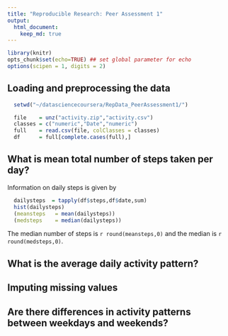 ```yaml
---
title: "Reproducible Research: Peer Assessment 1"
output: 
  html_document:
    keep_md: true
---
```

```r
library(knitr)
opts_chunk$set(echo=TRUE) ## set global parameter for echo
options(scipen = 1, digits = 2)
```

## Loading and preprocessing the data
```r
  setwd("~/datasciencecoursera/RepData_PeerAssessment1/")

  file    = unz("activity.zip","activity.csv")
  classes = c("numeric","Date","numeric")
  full    = read.csv(file, colClasses = classes)
  df      = full[complete.cases(full),]
```

## What is mean total number of steps taken per day?

Information on daily steps is given by
```r
  dailysteps  = tapply(df$steps,df$date,sum)
  hist(dailysteps)
  (meansteps   = mean(dailysteps))
  (medsteps    = median(dailysteps))
```

The median number of steps is `r round(meansteps,0)` and the median is `r round(medsteps,0)`.

## What is the average daily activity pattern?



## Imputing missing values



## Are there differences in activity patterns between weekdays and weekends?
